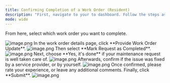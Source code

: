 ---
title: Confirming Completion of a Work Order (Resident)
description: "First, navigate to your to dashboard. Follow the steps as shown in this help guide: **[Resident Dashboard Overview](/s/topic/0TO5e000000h9wrGAA/Resident-Dashboard-Overview)**."
mode: wide
---
From here, select which work order you want to complete.
<Frame>
  <img src="/images/rtaImage-1-54.jpg" alt="image.png"/>
</Frame>
In the work order details page, click **Provide Work Order Update**.
<Frame>
  <img src="/images/rtaImage-1-55.jpg" alt="image.png"/>
</Frame>
Then select **Mark Request as Completed**.
<Frame>
  <img src="/images/rtaImage-1-56.jpg" alt="image.png"/>
</Frame>
Next, choose **Yes, it's done** if your maintenance request is well taken care of.
<Frame>
  <img src="/images/rtaImage-1-57.jpg" alt="image.png"/>
</Frame>
Afterwards, confirm if the issue was fixed by a service provider, or by yourself.
<Frame>
  <img src="/images/rtaImage-1-58.jpg" alt="image.png"/>
</Frame>
Once confirmed, please rate your experience, or leave any additional comments. Finally, click **Submit**.
<Frame>
  <img src="/images/rtaImage-1-59.jpg" alt="image.png"/>
</Frame>
